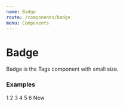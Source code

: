 ```yaml
---
name: Badge
route: /components/badge
menu: Components
---
```



# Badge

<span>
  Badge is the <Link to="/components/tag">Tags</Link> component with small size.
</span>

### Examples

<Playground>
  <Badge>1</Badge>
  <Badge>2</Badge>
  <Badge>3</Badge>
  <Badge>4</Badge>
  <Badge>5</Badge>
  <Badge>6</Badge>
  <Badge variant="primary">New</Badge>
</Playground>
